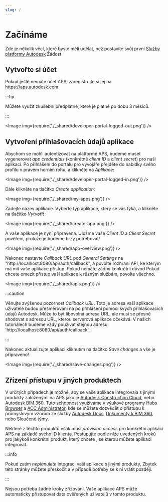 ```yaml
---
slug: /
---
```



# Začínáme

Zde je několik věcí, které byste měli udělat, než postavíte svůj první
[Služby platformy Autodesk](https://aps.autodesk.com) Žádost.

## Vytvořte si účet

Pokud ještě nemáte účet APS, zaregistrujte si jej na https://aps.autodesk.com.



:::tip

Můžete využít zkušební předplatné, které je platné po dobu 3 měsíců.


:::



<Image img={require('./_shared/developer-portal-logged-out.png')} />

## Vytvoření přihlašovacích údajů aplikace

Abychom se mohli autentizovat na platformě APS, budeme muset vygenerovat
_app credentials_ (konkrétně _client ID_ a _client secret_) pro naši aplikaci.
Po přihlášení do portálu pro vývojáře přejděte do nabídky svého profilu v pravém horním rohu,
a klikněte na _Aplikace_:

<Image img={require('./_shared/developer-portal-logged-in.png')} />

Dále klikněte na tlačítko _Create application_:

<Image img={require('./_shared/my-apps.png')} />

Zadejte název aplikace. Vyberte typ aplikace, který se vás týká, a klikněte na tlačítko _Vytvořit_ :

<Image img={require('./_shared/create-app.png')} />

A vaše aplikace je nyní připravena. Uložme vaše _Client ID_ a _Client Secret_
pověření, protože je budeme brzy potřebovat!

<Image img={require('./_shared/app-overview.png')} />

Nakonec nastavte _Callback URL_ pod _General Settings_ na "http://localhost:8080/api/auth/callback",
a povolte rozhraní API, ke kterým má mít vaše aplikace přístup. Pokud nemáte žádný konkrétní důvod
Pokud chcete omezit přístup vaší aplikace k různým službám, povolte všechno.

<Image img={require('./_shared/apis.png')} />



:::caution

Věnujte zvýšenou pozornost _Callback URL_. Toto je adresa vaší aplikace
uživatelé budou přesměrováni na po přihlášení pomocí svých přihlašovacích údajů Autodesk. Může to být
libovolná adresa URL, ale musí se přesně shodovat s adresou URL, kterou serverová aplikace očekává.
V našich tutoriálech budeme vždy používat stejnou adresu: 'http://localhost:8080/api/auth/callback'.


:::



Nakonec aktualizujte aplikaci kliknutím na tlačítko _Save changes_ a vše je připraveno!

<Image img={require('./_shared/save-changes.png')} />

## Zřízení přístupu v jiných produktech

V určitých případech je možné, aby se vaše aplikace integrovala s jinými produkty založenými na APS
jako je [Autodesk Construction Cloud](https://construction.autodesk.com),
nebo [Autodesk BIM 360](https://www.autodesk.com/bim-360). Tuto schopnost využíváme v
výukové programy [Hubs Browser](./tutorials/hubs-browser) a [ACC Administrator](./tutorials/acc-admin), kde se můžete dozvědět o přístupu k průmyslovým vzorům
ze služby [Autodesk Docs](https://www.autodesk.com/products/autodesk-docs/overview),
[Dokumenty k BIM 360](https://www.autodesk.com/bim-360/construction-document-management-software/),
nebo [Sloučené týmy](https://www.autodesk.com/products/fusion-360/overview).

Některé z těchto produktů však musí _provision access_ pro konkrétní aplikaci APS
na základě svého ID klienta. Postupujte podle níže uvedených kroků pro jakýkoli konkrétní produkt, který chcete
, se kterou můžete aplikaci integrovat.



:::info

Pokud zatím _neplánujete_ integraci vaší aplikace s jinými produkty,
Zbytek této stránky můžete přeskočit a v případě potřeby se k ní vrátit později.


:::



<Tabs groupId="access-provisioning">
    <TabItem value="acc" label="Autodesk Construction Cloud" default>
        <AccProvisioningSteps />
    </TabItem>
    <TabItem value="bim360" label="Autodesk BIM 360">
        <Bim360ProvisioningSteps />
    </TabItem>
<TabItem value="fusion360" label="Autodesk Fusion Team">

Nejsou potřeba žádné kroky zřizování. Vaše aplikace APS může automaticky přistupovat
data ověřených uživatelů v tomto produktu.

</TabItem>
</Tabs>
